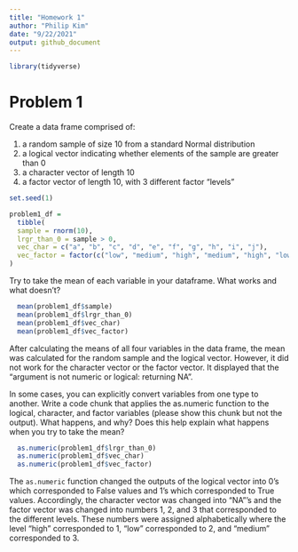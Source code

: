 ```yaml
---
title: "Homework 1"
author: "Philip Kim"
date: "9/22/2021"
output: github_document
---
```


```r
library(tidyverse)
```


# Problem 1

Create a data frame comprised of:

  1. a random sample of size 10 from a standard Normal distribution
  2. a logical vector indicating whether elements of the sample are greater than 0
  3. a character vector of length 10
  4. a factor vector of length 10, with 3 different factor “levels”

```r
set.seed(1)

problem1_df = 
  tibble(
  sample = rnorm(10),
  lrgr_than_0 = sample > 0,
  vec_char = c("a", "b", "c", "d", "e", "f", "g", "h", "i", "j"),
  vec_factor = factor(c("low", "medium", "high", "medium", "high", "low", "low", "medium", "high", "high"))
)
```

Try to take the mean of each variable in your dataframe. What works and what doesn’t?

```r
  mean(problem1_df$sample)
  mean(problem1_df$lrgr_than_0)
  mean(problem1_df$vec_char)
  mean(problem1_df$vec_factor)
```

After calculating the means of all four variables in the data frame, the mean was calculated for the random sample and the logical vector. However, it did not work for the character vector or the factor vector. It displayed that the "argument is not numeric or logical: returning NA".


In some cases, you can explicitly convert variables from one type to another. Write a code chunk that applies the as.numeric function to the logical, character, and factor variables (please show this chunk but not the output). What happens, and why? Does this help explain what happens when you try to take the mean?

```r
  as.numeric(problem1_df$lrgr_than_0)
  as.numeric(problem1_df$vec_char)
  as.numeric(problem1_df$vec_factor)
```

The `as.numeric` function changed the outputs of the logical vector into 0's which corresponded to False values and 1's which corresponded to True values. Accordingly, the character vector was changed into "NA"'s and the factor vector was changed into numbers 1, 2, and 3 that corresponded to the different levels. These numbers were assigned alphabetically where the level "high" corresponded to 1, "low" corresponded to 2, and "medium" corresponded to 3. 